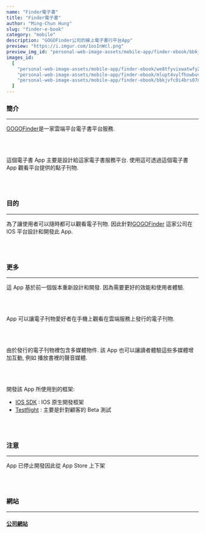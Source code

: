 ```yaml
---
name: "Finder電子書"
title: "Finder電子書"
author: "Ming-Chun Hung"
slug: "finder-e-book"
category: "mobile"
description: "GOGOFinder公司的線上電子書行平台App"
preview: "https://i.imgur.com/1osInWcl.png"
preview_img_id: "personal-web-image-assets/mobile-app/finder-ebook/bbkjvfc0i4brs07ncfle"
images_id:
  [
    "personal-web-image-assets/mobile-app/finder-ebook/we8tfyvixwatwfy2hm5l",
    "personal-web-image-assets/mobile-app/finder-ebook/mlupt4vylfhowbuvkvah",
    "personal-web-image-assets/mobile-app/finder-ebook/bbkjvfc0i4brs07ncfle",
  ]
---
```


### 簡介

---

[GOGOFinder](https://www.gogofinder.com.tw/index/index.php)是一家雲端平台電子書平台服務.

<br />
<br />

這個電子書 App 主要是設計給這家電子書服務平台. 使用這可透過這個電子書 App 觀看平台提供的點子刊物.

<br />
<br />

### 目的

---

為了讓使用者可以隨時都可以觀看電子刊物. 因此針對[GOGOFinder](https://www.gogofinder.com.tw/index/index.php)
這家公司在 IOS 平台設計和開發此 App.

<br />
<br />

### 更多

---

這 App 基於前一個版本重新設計和開發. 因為需要更好的效能和使用者體驗.

<br />
<br />

App 可以讓電子刊物愛好者在手機上觀看在雲端服務上發行的電子刊物.

<br />
<br />

由於發行的電子刊物裡包含多媒體物件. 該 App 也可以讓讀者體驗這些多媒體增加互動, 例如
播放書裡的聲音媒體.

<br />
<br />

開發該 App 所使用到的框架:

- [IOS SDK](https://developer.apple.com/whats-new/) : IOS 原生開發框架
- [Testflight](https://testflight.apple.com/) : 主要是針對顧客的 Beta 測試

<br />
<br />

### 注意

---

App 已停止開發因此從 App Store 上下架

<br />
<br />

### 網站

---

#### [公司網站](https://www.gogofinder.com.tw/index/index.php)

<br />
<br />
